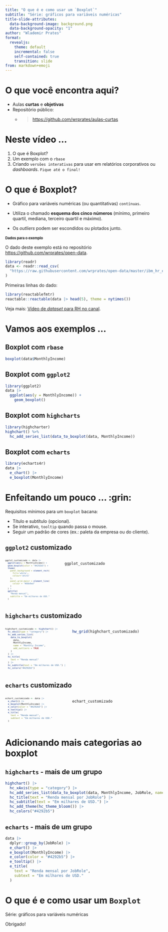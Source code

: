 ```yaml
---
title: "O que é e como usar um `Boxplot`"
subtitle: "Série: gráficos para variáveis numéricas"
title-slide-attributes:
  data-background-image: background.png
  data-background-opacity: "1"
author: "Wlademir Prates"
format:
  revealjs: 
    theme: default
    incremental: false
    self-contained: true
    transition: slide
from: markdown+emoji
---
```


# O que você encontra aqui? {background-color="#25325f"}

-   Aulas **curtas** e **objetivas**
-   Repositório público:
    -   <blockquote><https://github.com/wrprates/aulas-curtas></blockquote>

# Neste vídeo ...

1. O que é Boxplot?
2. Um exemplo com o `rbase`
3. Criando `versões interativas` para usar em relatórios corporativos ou *dashboards*. `Fique até o final!`

# O que é Boxplot? {background-color="#25325f"} 

- Gráfico para variáveis numéricas (ou quantitativas) `contínuas`.

- Utiliza o chamado **esquema dos cinco números** (mínimo, primeiro quartil, mediana, terceiro quartil e máximo).

- Os *outliers* podem ser escondidos ou plotados junto.

## Dados para o exemplo {style="font-size: 0.80em;"}

O dado deste exemplo está no repositório <https://github.com/wrprates/open-data>.

```r
library(readr)
data <- readr::read_csv(
  "https://raw.githubusercontent.com/wrprates/open-data/master/ibm_hr_emplyee_attrition.csv"
)
```

Primeiras linhas do dado:

```r
library(reactablefmtr)
reactable::reactable(data |> head(5), theme = nytimes())
```


Veja mais: [Vídeo de *dataset* para RH no canal](https://www.youtube.com/watch?v=8X_qcle6A48).

# Vamos aos exemplos ...

## Boxplot com `rbase`

```r
boxplot(data$MonthlyIncome)
```

## Boxplot com `ggplot2`

```r
library(ggplot2)
data |>
  ggplot(aes(y = MonthlyIncome)) + 
    geom_boxplot()
```


## Boxplot com `highcharts`

```r
library(highcharter)
highchart() %>%
  hc_add_series_list(data_to_boxplot(data, MonthlyIncome))
```

## Boxplot com `echarts`

```r
library(echarts4r)
data |>
  e_chart() |>
  e_boxplot(MonthlyIncome)
```

# Enfeitando um pouco ... :grin: {background-color="#25325f"}

Requisitos mínimos para um `boxplot` bacana:

- Título e subtítulo (opcional).
- Se interativo, `tooltip` quando passa o mouse.
- Seguir um padrão de cores (ex.: paleta da empresa ou do cliente).

## `ggplot2` customizado

:::: {.columns}

::: {.column width="35%"}

<div style="font-size: 0.55em;">
```r
ggplot_customizado <- data |>
  ggplot(aes(y = MonthlyIncome)) + 
  geom_boxplot(color = "#4292b5") +
  theme(
    panel.background = element_rect(
      fill='white',
      colour='white'
    ),
    panel.grid.major = element_line(
      colour = "#e8e9ed"
    )
  ) +
  ggtitle(
    "Renda mensal",
    subtitle = "Em milhares de USD."
  )
```
</div>

:::

::: {.column width="65%"}
```r
ggplot_customizado
```
:::

::::

## `highcharts` customizado

:::: {.columns}

::: {.column width="40%"}

<div style="font-size: 0.60em;">
```r
highchart_customizado <- highchart() |>
  hc_xAxis(type = "category") |>
  hc_add_series_list(
    data_to_boxplot(
      data,
      MonthlyIncome,
      name = "Monthly Income",
      add_outliers = TRUE
    )
  ) |>
  hc_title(
    text = "Renda mensal"
  ) |>
  hc_subtitle(text = "Em milhares de USD.") |>
  hc_colors("#4292b5")
```
</div>

:::

::: {.column width="60%"}
```r
hw_grid(highchart_customizado)
```
:::

::::

## `echarts` customizado

:::: {.columns}

::: {.column width="40%"}

<div style="font-size: 0.60em;">
```r
echart_customizado <- data |>
  e_chart() |>
  e_boxplot(MonthlyIncome) |>
  e_color(color = "#4292b5") |>
  e_tooltip() |>
  e_title(
    text = "Renda mensal",
    subtext = "Em milhares de USD."
  )
```
</div>

:::

::: {.column width="60%"}
```r
echart_customizado
```
:::

::::

# Adicionando mais categorias ao boxplot

## `highcharts` - mais de um grupo

```r
highchart() |>
  hc_xAxis(type = "category") |>
  hc_add_series_list(data_to_boxplot(data, MonthlyIncome, JobRole, name = "Monthly Income")) |>
  hc_title(text = "Renda mensal por JobRole") |>
  hc_subtitle(text = "Em milhares de USD.") |>
  hc_add_theme(hc_theme_bloom()) |>
  hc_colors("#4292b5")
```

## `echarts` - mais de um grupo
```r
data |>
  dplyr::group_by(JobRole) |>
  e_chart() |>
  e_boxplot(MonthlyIncome) |>
  e_color(color = "#4292b5") |>
  e_tooltip() |>
  e_title(
    text = "Renda mensal por JobRole",
    subtext = "Em milhares de USD."
  )
```

# O que é e como usar um `Boxplot` {background-color="#25325f"}

Série: gráficos para variáveis numéricas

Obrigado!
